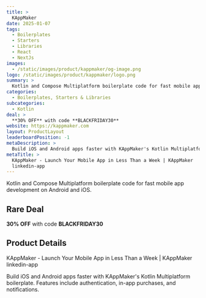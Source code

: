 ```yaml
---
title: >
  KAppMaker
date: 2025-01-07
tags:
  - Boilerplates
  - Starters
  - Libraries
  - React
  - NextJs
images:
  - /static/images/product/kappmaker/og-image.png
logo: /static/images/product/kappmaker/logo.png
summary: >
  Kotlin and Compose Multiplatform boilerplate code for fast mobile app development on Android and iOS.
categories:
  - Boilerplates, Starters & Libraries
subcategories:
  - Kotlin
deal: >
  **30% OFF** with code **BLACKFRIDAY30**
website: https://kappmaker.com
layout: ProductLayout
leaderboardPosition: -1
metaDescription: >
  Build iOS and Android apps faster with KAppMaker's Kotlin Multiplatform boilerplate. Features include authentication, in-app purchases, and notifications.
metaTitle: >
  KAppMaker - Launch Your Mobile App in Less Than a Week | KAppMaker
  linkedin-app
---
```

Kotlin and Compose Multiplatform boilerplate code for fast mobile app development on Android and iOS.

## Rare Deal

**30% OFF** with code **BLACKFRIDAY30**

## Product Details

KAppMaker - Launch Your Mobile App in Less Than a Week | KAppMaker
    linkedin-app

Build iOS and Android apps faster with KAppMaker's Kotlin Multiplatform boilerplate. Features include authentication, in-app purchases, and notifications.
